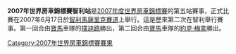 {{Unreferenced|time=2012-03-19T09:35:17+00:00 }} 

'''2007年世界房車錦標賽智利站'''是[[2007年度世界房車錦標賽|2007年度世界房車錦標賽]]的第五站賽事，正式比賽在2007年6月17日於[[智利|智利]][[馬薩里克賽道|馬薩里克賽道]]上舉行。這是歷來第二次在智利舉行賽事。第一回合由[[寶馬|寶馬]]車隊的[[撲迪路|撲迪路]]勝出，第二回合由[[寶馬|寶馬]]車隊的[[約克·梅拿|約克·梅拿]]勝出。

{{WTCC-stub}}

{{WTCC race
|Name_of_race=世界房車錦標賽智利站
|Year_of_race=2007
|Previous_race_in_season=[[2007年世界房車錦標賽法國站|2007年世界房車錦標賽法國站]]
|Next_race_in_season=[[2007年世界房車錦標賽葡萄牙站|2007年世界房車錦標賽葡萄牙站]]
|Previous_year's_race=[[2006年世界房車錦標賽智利站|2006年世界房車錦標賽智利站]]
|Next_year's_race=[[2008年世界房車錦標賽智利站|2008年世界房車錦標賽智利站]]
}}

[[Category:2007年世界房車錦標賽賽果|Category:2007年世界房車錦標賽賽果]]